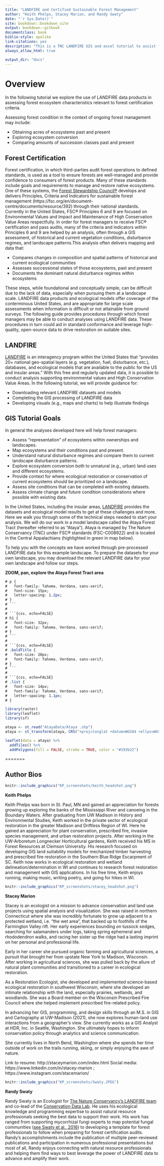 ```yaml
--- 
title: "LANDFIRE and Certified Sustainable Forest Management"
author: "Keith Phelps, Stacey Marion, and Randy Swaty"
date: "`r Sys.Date()`"
site: bookdown::bookdown_site
output: bookdown::gitbook
documentclass: book
biblio-style: apalike
link-citations: yes
description: "This is a TNC LANDFIRE GIS and excel tutorial to assist forest managers in FSC® audits"
always_allow_html: true 

output_dir: "docs"
---
```


# Overview {#Introduction}

In the following tutorial we explore the use of LANDFIRE data products in assessing forest ecosystem characteristics relevant to forest certification criteria.

Assessing forest condition in the context of ongoing forest management may include:

* Obtaining acres of ecosystems past and present
* Exploring ecosystem conversion
* Comparing amounts of succession classes past and present


## Forest Certification

Forest certification, in which third-parties audit forest operations to defined standards, is used as a tool to ensure forests are well-managed and provide confidence to consumers of forest products. Many of these standards include goals and requirements to manage and restore native ecosystems. One of these systems, the [Forest Stewardship Council®](FSC®) develops and delivers Principles, Criteria and Indicators for sustainable forest management (https://fsc.org/en/document-centre/documents/resource/392) through their national standards. Currently in the United States, FSC® Principles 6 and 9 are focused on Environmental Values and Impact and Maintenance of High Conservation Value Areas respectfully. In order for forest managers to receive FSC® certification and pass audits, many of the criteria and indicators within Principles 6 and 9 are helped by an analysis, often through a GIS assessment, of historical and current vegetation conditions, disturbance regimes, and landscape patterns.This analysis often delivers mapping and data that:

* Compares changes in composition and spatial patterns of historical and current ecological communities
* Assesses successional states of those ecosystems, past and present
* Documents the dominant natural disturbance regimes within ecosystems

These steps, while foundational and conceptually simple, can be difficult due to the lack of data, especially when pursuing them at a landscape scale. LANDFIRE data products and ecological models offer coverage of the conterminous United States, and are appropriate for large scale assessments when information is difficult or not attainable from ground surveys. The following guide provides procedures through which forest managers may be able to conduct analyses using LANDFIRE data. These procedures in turn could aid in standard conformance and leverage high-quality, open-source data to drive restoration on suitable sites. 

## LANDFIRE 

[LANDFIRE](https://landfire.gov/) is an interagency program within the United States that "provides 20+ national geo-spatial layers (e.g. vegetation, fuel, disturbance, etc.), databases, and ecological models that are available to the public for the US and insular areas." With this free and regularly updated data, it is possible to conduct analysis supporting environmental values and High Conservation Value Areas. In the following tutorial, we will provide guidance for:

* Downloading relevant LANDFIRE datasets and models
* Completing the GIS processing of LANDFIRE data
* Developing visuals (e.g., maps and charts) to help illustrate findings 

## GIS Tutorial Goals

In general the analyses developed here will help forest managers:

* Assess “representation” of ecosystems within ownerships and landscapes.
* Map ecosystems and their conditions past and present.
* Understand natural disturbance regimes and compare them to current landscape disturbance patterns.
* Explore ecosystem conversion both to unnatural (e.g., urban) land uses and different ecosystems.
* Provide context for where ecological restoration or conservation of current ecosystems should be prioritized on a landscape.  
* Assess site conditions that can be completed with existing datasets.
* Assess climate change and future condition considerations where possible with existing data.

In the United States, including the insular areas, [LANDFIRE](https://www.landfire.gov/) provides the datasets and ecological model results to get at these challenges and more. Here we walk you through some of the technical steps needed to start your analysis. We will do our work in a model landscape called the Ataya Forest Tract (hereafter referred to as "Ataya"). Ataya is managed by The Nature Conservancy (TNC) under FSC® standards (FSC-C008922) and is located in the Central Appalachians (highlighted in green in map below).

To help you with the concepts we have worked through pre-processed LANDFIRE data for this example landscape. To prepare the datasets for your own landscape, you may download the relevant LANDFIRE data for your own landscape and follow our steps.

**ZOOM, pan, explore the Ataya Forest Tract area**

```css
# p {
#   font-family: Tahoma, Verdana, sans-serif;
#   font-size: 15px;
#   letter-spacing: 1.2px;
# }
# ```
# 
# ```{css, echo=FALSE}
# h1 {
#   font-size: 32px;
#   font-family: Tahoma, Verdana, sans-serif;
# }
# ```
# 
# ```{css, echo=FALSE}
# .boldTitle {
#   font-size: 20px;
#   font-family: Tahoma, Verdana, sans-serif;
# }
# ```
# 
# ```{css, echo=FALSE}
# .list {
#   font-size: 14px;
#   font-family: Tahoma, Verdana, sans-serif;
#   letter-spacing: 1.1px;
# }
```

```r
library(raster)
library(leaflet)
library(sf)

ataya <- st_read("AtayaData/Ataya .shp")
ataya <- st_transform(ataya, CRS("+proj=longlat +datum=WGS84 +ellps=WGS84 +towgs84=0,0,0"))

```

```r

leaflet(data = ataya) %>% 
  addTiles() %>% 
  addPolygons(fill = FALSE, stroke = TRUE, color = "#193b22")

```

=======

## Author Bios 

```r
knitr::include_graphics("KP_screenshots/keith_headshot.png")

```

**Keith Phelps**

Keith Phelps was born in St. Paul, MN and gained an appreciation for forests growing up exploring the banks of the Mississippi River and canoeing in the Boundary Waters. After graduating from UW Madison in History and Environmental Studies, Keith worked in the private sector of ecological restoration in the greater Madison and Driftless Region of WI. Here he gained an appreciation for plant conservation, prescribed fire, invasive species management, and urban restoration projects. After working in the UW-Arboretum Longnecker Horticultural gardens, Keith received his MS in Forest Resources at Clemson University. His research focused on developing GIS land suitability models for mechanized timber harvesting and prescribed fire restoration in the Southern Blue Ridge Escarpment of SC. Keith now works in ecological restoration and wetland delineation/determination in WI and continues to research forest restoration and management with GIS applications. In his free time, Keith enjoys running, making music, writing poetry, and going for hikes in WI.

```r
knitr::include_graphics("KP_screenshots/stacey_headshot.png")

```


**Stacey Marion**

Stacey is an ecologist on a mission to advance conservation and land use projects using spatial analysis and visualization. She was raised in northern Connecticut where she was incredibly fortunate to grow up adjacent to a protected wetland, i.e. “the wet area”, that backed up to foothills of the Farmington Valley rift. Her early experiences bounding on tussock sedges, searching for salamanders under logs, taking spring ephemeral and rhododendron walks, and racing her sister up the ridge had a lasting imprint on her personal and professional life.

Early in her career she pursued organic farming and agricultural sciences, a pursuit that brought her from upstate New York to Madison, Wisconsin. After working in agricultural sciences, she was pulled back by the allure of natural plant communities and transitioned to a career in ecological restoration.

As a Restoration Ecologist, she developed and implemented science-based ecological restoration in southwest Wisconsin, where she developed an intimate relationship with the land, especially prairies, wetlands, and woodlands. She was a Board member on the Wisconsin Prescribed Fire Council where she helped implement prescribed fire-related policy.

In advancing her GIS, programming, and design skills through an M.S. in GIS and Cartography at UW-Madison (2021), she now explores human-land use interactions from a geographer’s view. She currently works as a GIS Analyst at HDR, Inc. in Seattle, Washington. She ultimately hopes to inform conservation policy through analytics and science communication.

She currently lives in North Bend, Washington where she spends her time outside of work on the trails running, skiing, or simply enjoying the awe of nature.

Link to resume: http://staceymarion.com/index.html
Social media: https://www.linkedin.com/in/stacey-marion ; https://www.instagram.com/stacemarion/


```r
knitr::include_graphics("KP_screenshots/Swaty.JPEG")

```


**Randy Swaty**

Randy Swaty is an Ecologist for [The Nature Conservancy’s LANDFIRE team](https://www.conservationgateway.org/conservationpractices/firelandscapes/landfire/pages/landfire.aspx) and co-lead of the [Conservation Data Lab](https://conservationdatalab.org/). He uses his ecological knowledge and programming expertise to assist natural resource professionals seeking the best data to support their work. His work has ranged from supporting mycorrhizal fungi experts to map potential fungal communities ([see Swaty et al., 2016](https://www.sciencedirect.com/science/article/pii/S1754504816300484#!)) to developing a template for forest professionals to follow when preparing for forest certification audits. Randy's accomplishments include the publication of multiple peer-reviewed publications and participation in numerous professional presentations but most of all, Randy enjoys connecting with natural resource professionals and helping them find ways to best leverage the power of LANDFIRE data to advance and amplify their work.

